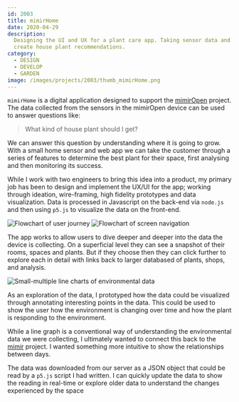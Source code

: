 ```yaml
---
id: 2003
title: mimirHome
date: 2020-04-29
description:
  Designing the UI and UX for a plant care app. Taking sensor data and ML to
  create house plant recommendations.
category:
  - DESIGN
  - DEVELOP
  - GARDEN
image: /images/projects/2003/thumb_mimirHome.png
---
```


`mimirHome` is a digital application designed to support the
[mimirOpen](/projects/2002-mimir-open) project. The data collected from the
sensors in the mimirOpen device can be used to answer questions like:

> What kind of house plant should I get?

We can answer this question by understanding where it is going to grow. With a
small home sensor and web app we can take the customer through a series of
features to determine the best plant for their space, first analysing and then
monitoring its success.

While I work with two engineers to bring this idea into a product, my primary
job has been to design and implement the UX/UI for the app; working through
ideation, wire-framing, high fidelity prototypes and data visualization. Data is
processed in Javascript on the back-end via `node.js` and then using `p5.js` to
visualize the data on the front-end.

![Flowchart of user journey](/images/projects/2003/mimirHome-01.png)
![Flowchart of screen navigation](/images/projects/2003/mimirHome-02.png)

The app works to allow users to dive deeper and deeper into the data the device
is collecting. On a superficial level they can see a snapshot of their rooms,
spaces and plants. But if they choose then they can click further to explore
each in detail with links back to larger databased of plants, shops, and
analysis.

![Small-multiple line charts of environmental data](/images/projects/2003/mimirHome-03.png)

As an exploration of the data, I prototyped how the data could be visualized
through annotating interesting points in the data. This could be used to show
the user how the environment is changing over time and how the plant is
responding to the environment.

While a line graph is a conventional way of understanding the environmental data
we were collecting, I ultimately wanted to connect this back to the
[mimir](/projects/1901-mimir-visualization) project. I wanted something more
intuitive to show the relationships between days.

The data was downloaded from our server as a JSON object that could be read by a
`p5.js` script I had written. I can quickly update the data to show the reading
in real-time or explore older data to understand the changes experienced by the
space
